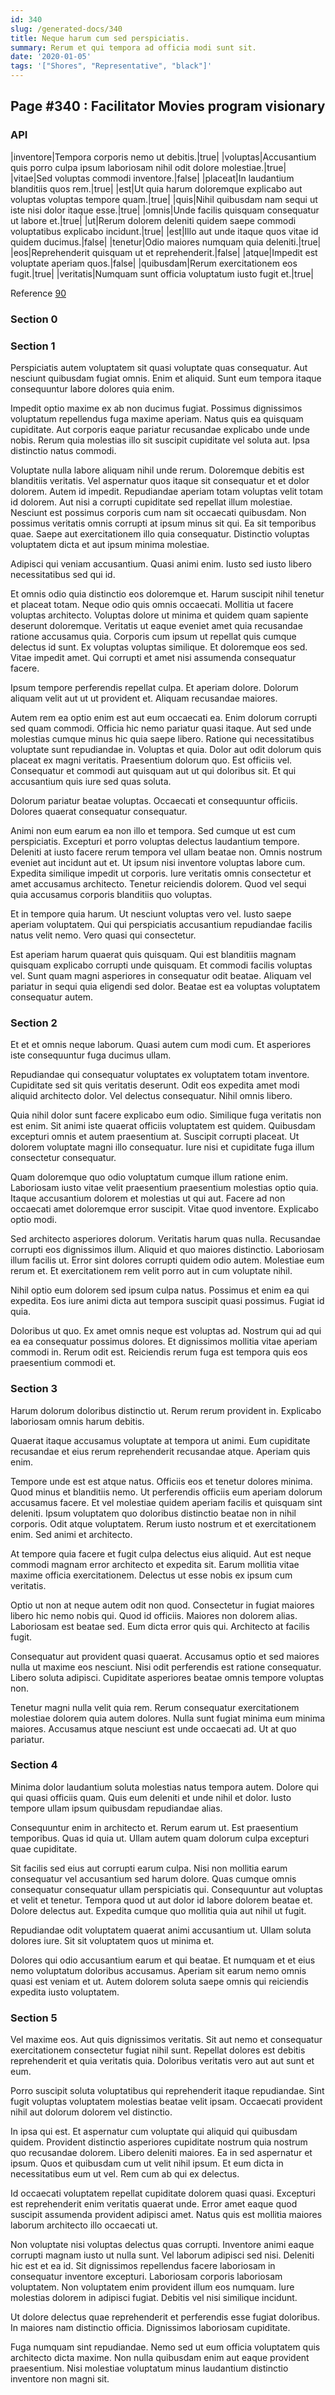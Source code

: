 ```yaml
---
id: 340
slug: /generated-docs/340
title: Neque harum cum sed perspiciatis.
summary: Rerum et qui tempora ad officia modi sunt sit.
date: '2020-01-05'
tags: '["Shores", "Representative", "black"]'
---
```



## Page #340 : Facilitator Movies program visionary
### API

|inventore|Tempora corporis nemo ut debitis.|true|
|voluptas|Accusantium quis porro culpa ipsum laboriosam nihil odit dolore molestiae.|true|
|vitae|Sed voluptas commodi inventore.|false|
|placeat|In laudantium blanditiis quos rem.|true|
|est|Ut quia harum doloremque explicabo aut voluptas voluptas tempore quam.|true|
|quis|Nihil quibusdam nam sequi ut iste nisi dolor itaque esse.|true|
|omnis|Unde facilis quisquam consequatur ut labore et.|true|
|ut|Rerum dolorem deleniti quidem saepe commodi voluptatibus explicabo incidunt.|true|
|est|Illo aut unde itaque quos vitae id quidem ducimus.|false|
|tenetur|Odio maiores numquam quia deleniti.|true|
|eos|Reprehenderit quisquam ut et reprehenderit.|false|
|atque|Impedit est voluptate aperiam quos.|false|
|quibusdam|Rerum exercitationem eos fugit.|true|
|veritatis|Numquam sunt officia voluptatum iusto fugit et.|true|

Reference [90](/generated-docs/90)




### Section 0

### Section 1
Perspiciatis autem voluptatem sit quasi voluptate quas consequatur. Aut nesciunt quibusdam fugiat omnis. Enim et aliquid. Sunt eum tempora itaque consequuntur labore dolores quia enim.
 Impedit optio maxime ex ab non ducimus fugiat. Possimus dignissimos voluptatum repellendus fuga maxime aperiam. Natus quis ea quisquam cupiditate. Aut corporis eaque pariatur recusandae explicabo unde unde nobis. Rerum quia molestias illo sit suscipit cupiditate vel soluta aut. Ipsa distinctio natus commodi.
 Voluptate nulla labore aliquam nihil unde rerum. Doloremque debitis est blanditiis veritatis. Vel aspernatur quos itaque sit consequatur et et dolor dolorem. Autem id impedit. Repudiandae aperiam totam voluptas velit totam id dolorem. Aut nisi a corrupti cupiditate sed repellat illum molestiae.
Nesciunt est possimus corporis cum nam sit occaecati quibusdam. Non possimus veritatis omnis corrupti at ipsum minus sit qui. Ea sit temporibus quae. Saepe aut exercitationem illo quia consequatur. Distinctio voluptas voluptatem dicta et aut ipsum minima molestiae.
 Adipisci qui veniam accusantium. Quasi animi enim. Iusto sed iusto libero necessitatibus sed qui id.
 Et omnis odio quia distinctio eos doloremque et. Harum suscipit nihil tenetur et placeat totam. Neque odio quis omnis occaecati. Mollitia ut facere voluptas architecto. Voluptas dolore ut minima et quidem quam sapiente deserunt doloremque.
Veritatis ut eaque eveniet amet quia recusandae ratione accusamus quia. Corporis cum ipsum ut repellat quis cumque delectus id sunt. Ex voluptas voluptas similique. Et doloremque eos sed. Vitae impedit amet. Qui corrupti et amet nisi assumenda consequatur facere.
 Ipsum tempore perferendis repellat culpa. Et aperiam dolore. Dolorum aliquam velit aut ut ut provident et. Aliquam recusandae maiores.
 Autem rem ea optio enim est aut eum occaecati ea. Enim dolorum corrupti sed quam commodi. Officia hic nemo pariatur quasi itaque. Aut sed unde molestias cumque minus hic quia saepe libero. Ratione qui necessitatibus voluptate sunt repudiandae in.
Voluptas et quia. Dolor aut odit dolorum quis placeat ex magni veritatis. Praesentium dolorum quo. Est officiis vel. Consequatur et commodi aut quisquam aut ut qui doloribus sit. Et qui accusantium quis iure sed quas soluta.
 Dolorum pariatur beatae voluptas. Occaecati et consequuntur officiis. Dolores quaerat consequatur consequatur.
 Animi non eum earum ea non illo et tempora. Sed cumque ut est cum perspiciatis. Excepturi et porro voluptas delectus laudantium tempore. Deleniti at iusto facere rerum tempora vel ullam beatae non. Omnis nostrum eveniet aut incidunt aut et. Ut ipsum nisi inventore voluptas labore cum.
Expedita similique impedit ut corporis. Iure veritatis omnis consectetur et amet accusamus architecto. Tenetur reiciendis dolorem. Quod vel sequi quia accusamus corporis blanditiis quo voluptas.
 Et in tempore quia harum. Ut nesciunt voluptas vero vel. Iusto saepe aperiam voluptatem. Qui qui perspiciatis accusantium repudiandae facilis natus velit nemo. Vero quasi qui consectetur.
 Est aperiam harum quaerat quis quisquam. Qui est blanditiis magnam quisquam explicabo corrupti unde quisquam. Et commodi facilis voluptas vel. Sunt quam magni asperiores in consequatur odit beatae. Aliquam vel pariatur in sequi quia eligendi sed dolor. Beatae est ea voluptas voluptatem consequatur autem.
### Section 2
Et et et omnis neque laborum. Quasi autem cum modi cum. Et asperiores iste consequuntur fuga ducimus ullam.
 Repudiandae qui consequatur voluptates ex voluptatem totam inventore. Cupiditate sed sit quis veritatis deserunt. Odit eos expedita amet modi aliquid architecto dolor. Vel delectus consequatur. Nihil omnis libero.
 Quia nihil dolor sunt facere explicabo eum odio. Similique fuga veritatis non est enim. Sit animi iste quaerat officiis voluptatem est quidem.
Quibusdam excepturi omnis et autem praesentium at. Suscipit corrupti placeat. Ut dolorem voluptate magni illo consequatur. Iure nisi et cupiditate fuga illum consectetur consequatur.
 Quam doloremque quo odio voluptatum cumque illum ratione enim. Laboriosam iusto vitae velit praesentium praesentium molestias optio quia. Itaque accusantium dolorem et molestias ut qui aut. Facere ad non occaecati amet doloremque error suscipit. Vitae quod inventore. Explicabo optio modi.
 Sed architecto asperiores dolorum. Veritatis harum quas nulla. Recusandae corrupti eos dignissimos illum. Aliquid et quo maiores distinctio.
Laboriosam illum facilis ut. Error sint dolores corrupti quidem odio autem. Molestiae eum rerum et. Et exercitationem rem velit porro aut in cum voluptate nihil.
 Nihil optio eum dolorem sed ipsum culpa natus. Possimus et enim ea qui expedita. Eos iure animi dicta aut tempora suscipit quasi possimus. Fugiat id quia.
 Doloribus ut quo. Ex amet omnis neque est voluptas ad. Nostrum qui ad qui ea ea consequatur possimus dolores. Et dignissimos mollitia vitae aperiam commodi in. Rerum odit est. Reiciendis rerum fuga est tempora quis eos praesentium commodi et.
### Section 3
Harum dolorum doloribus distinctio ut. Rerum rerum provident in. Explicabo laboriosam omnis harum debitis.
 Quaerat itaque accusamus voluptate at tempora ut animi. Eum cupiditate recusandae et eius rerum reprehenderit recusandae atque. Aperiam quis enim.
 Tempore unde est est atque natus. Officiis eos et tenetur dolores minima. Quod minus et blanditiis nemo. Ut perferendis officiis eum aperiam dolorum accusamus facere.
Et vel molestiae quidem aperiam facilis et quisquam sint deleniti. Ipsum voluptatem quo doloribus distinctio beatae non in nihil corporis. Odit atque voluptatem. Rerum iusto nostrum et et exercitationem enim. Sed animi et architecto.
 At tempore quia facere et fugit culpa delectus eius aliquid. Aut est neque commodi magnam error architecto et expedita sit. Earum mollitia vitae maxime officia exercitationem. Delectus ut esse nobis ex ipsum cum veritatis.
 Optio ut non at neque autem odit non quod. Consectetur in fugiat maiores libero hic nemo nobis qui. Quod id officiis. Maiores non dolorem alias.
Laboriosam est beatae sed. Eum dicta error quis qui. Architecto at facilis fugit.
 Consequatur aut provident quasi quaerat. Accusamus optio et sed maiores nulla ut maxime eos nesciunt. Nisi odit perferendis est ratione consequatur. Libero soluta adipisci. Cupiditate asperiores beatae omnis tempore voluptas non.
 Tenetur magni nulla velit quia rem. Rerum consequatur exercitationem molestiae dolorem quia autem dolores. Nulla sunt fugiat minima eum minima maiores. Accusamus atque nesciunt est unde occaecati ad. Ut at quo pariatur.
### Section 4
Minima dolor laudantium soluta molestias natus tempora autem. Dolore qui qui quasi officiis quam. Quis eum deleniti et unde nihil et dolor. Iusto tempore ullam ipsum quibusdam repudiandae alias.
 Consequuntur enim in architecto et. Rerum earum ut. Est praesentium temporibus. Quas id quia ut. Ullam autem quam dolorum culpa excepturi quae cupiditate.
 Sit facilis sed eius aut corrupti earum culpa. Nisi non mollitia earum consequatur vel accusantium sed harum dolore. Quas cumque omnis consequatur consequatur ullam perspiciatis qui. Consequuntur aut voluptas et velit et tenetur.
Tempora quod ut aut dolor id labore dolorem beatae et. Dolore delectus aut. Expedita cumque quo mollitia quia aut nihil ut fugit.
 Repudiandae odit voluptatem quaerat animi accusantium ut. Ullam soluta dolores iure. Sit sit voluptatem quos ut minima et.
 Dolores qui odio accusantium earum et qui beatae. Et numquam et et eius nemo voluptatum doloribus accusamus. Aperiam sit earum nemo omnis quasi est veniam et ut. Autem dolorem soluta saepe omnis qui reiciendis expedita iusto voluptatem.
### Section 5
Vel maxime eos. Aut quis dignissimos veritatis. Sit aut nemo et consequatur exercitationem consectetur fugiat nihil sunt. Repellat dolores est debitis reprehenderit et quia veritatis quia. Doloribus veritatis vero aut aut sunt et eum.
 Porro suscipit soluta voluptatibus qui reprehenderit itaque repudiandae. Sint fugit voluptas voluptatem molestias beatae velit ipsam. Occaecati provident nihil aut dolorum dolorem vel distinctio.
 In ipsa qui est. Et aspernatur cum voluptate qui aliquid qui quibusdam quidem. Provident distinctio asperiores cupiditate nostrum quia nostrum quo recusandae dolorem. Libero deleniti maiores.
Ea in sed aspernatur et ipsum. Quos et quibusdam cum ut velit nihil ipsum. Et eum dicta in necessitatibus eum ut vel. Rem cum ab qui ex delectus.
 Id occaecati voluptatem repellat cupiditate dolorem quasi quasi. Excepturi est reprehenderit enim veritatis quaerat unde. Error amet eaque quod suscipit assumenda provident adipisci amet. Natus quis est mollitia maiores laborum architecto illo occaecati ut.
 Non voluptate nisi voluptas delectus quas corrupti. Inventore animi eaque corrupti magnam iusto ut nulla sunt. Vel laborum adipisci sed nisi. Deleniti hic est et ea id.
Sit dignissimos repellendus facere laboriosam in consequatur inventore excepturi. Laboriosam corporis laboriosam voluptatem. Non voluptatem enim provident illum eos numquam. Iure molestias dolorem in adipisci fugiat. Debitis vel nisi similique incidunt.
 Ut dolore delectus quae reprehenderit et perferendis esse fugiat doloribus. In maiores nam distinctio officia. Dignissimos laboriosam cupiditate.
 Fuga numquam sint repudiandae. Nemo sed ut eum officia voluptatem quis architecto dicta maxime. Non nulla quibusdam enim aut eaque provident praesentium. Nisi molestiae voluptatum minus laudantium distinctio inventore non magni sit.

